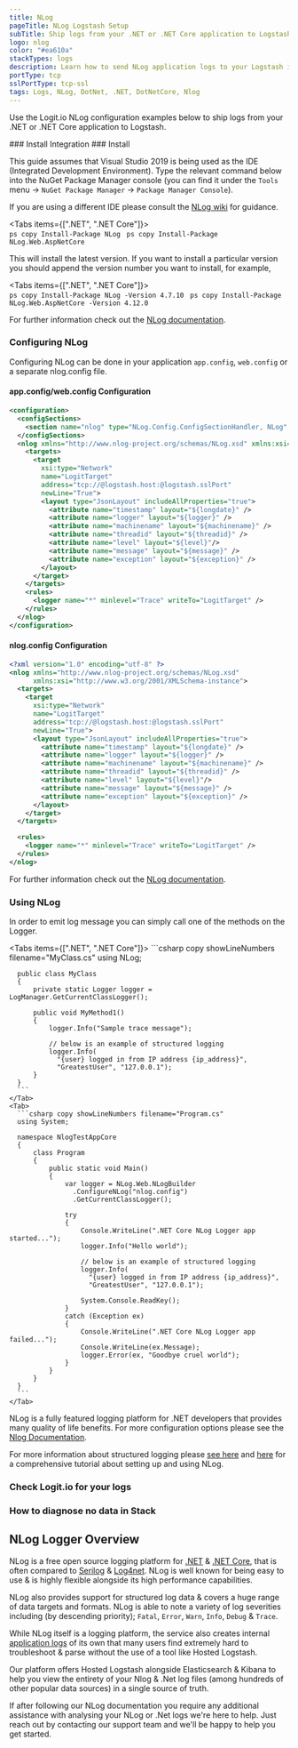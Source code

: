 ```yaml
---
title: NLog
pageTitle: NLog Logstash Setup
subTitle: Ship logs from your .NET or .NET Core application to Logstash
logo: nlog
color: "#ea610a"
stackTypes: logs
description: Learn how to send NLog application logs to your Logstash instance - Ship over 100 log data types easily with Logit.io & simplify your log analysis.
portType: tcp
sslPortType: tcp-ssl
tags: Logs, NLog, DotNet, .NET, DotNetCore, Nlog
---
```


Use the Logit.io NLog configuration examples below to 
ship logs from your .NET or .NET Core application to Logstash.

<Steps>
  ### Install Integration
  <InstallIntegration/>
  ### Install

  This guide assumes that Visual Studio 2019 is being used as the IDE (Integrated Development Environment). 
  Type the relevant command below into the NuGet Package Manager console (you can find it under the 
  `Tools` menu -> `NuGet Package Manager` -> `Package Manager Console`).

  If you are using a different IDE please consult the [NLog wiki](https://github.com/NLog/NLog/wiki) for guidance.

  <Tabs items={[".NET", ".NET Core"]}>
    <Tab>  
      ```ps copy
      Install-Package NLog
      ```
    </Tab>
    <Tab>
      ```ps copy
      Install-Package NLog.Web.AspNetCore
      ```
    </Tab>
  </Tabs>

  This will install the latest version. If you want to install a particular version 
  you should append the version number you want to install, for example,

  <Tabs items={[".NET", ".NET Core"]}>
    <Tab>  
      ```ps copy
      Install-Package NLog -Version 4.7.10
      ```
    </Tab>
    <Tab>
      ```ps copy
      Install-Package NLog.Web.AspNetCore -Version 4.12.0
      ```
    </Tab>
  </Tabs>

  For further information check out the [NLog documentation](https://nlog-project.org/download/).

  ### Configuring NLog

  Configuring NLog can be done in your application `app.config`, `web.config` or a separate nlog.config file.
        
  #### app.config/web.config Configuration

  ```xml copy showLineNumbers filename="app.config/web.config" /@logstash.host/ /@logstash.port/
  <configuration>
    <configSections>
      <section name="nlog" type="NLog.Config.ConfigSectionHandler, NLog" />
    </configSections>
    <nlog xmlns="http://www.nlog-project.org/schemas/NLog.xsd" xmlns:xsi="http://www.w3.org/2001/XMLSchema-instance" throwExceptions="true">
      <targets>
        <target
          xsi:type="Network"
          name="LogitTarget"
          address="tcp://@logstash.host:@logstash.sslPort"
          newLine="True">
          <layout type="JsonLayout" includeAllProperties="true">
            <attribute name="timestamp" layout="${longdate}" />
            <attribute name="logger" layout="${logger}" />
            <attribute name="machinename" layout="${machinename}" />
            <attribute name="threadid" layout="${threadid}" />
            <attribute name="level" layout="${level}"/>
            <attribute name="message" layout="${message}" />
            <attribute name="exception" layout="${exception}" />
          </layout>
        </target>
      </targets>
      <rules>
        <logger name="*" minlevel="Trace" writeTo="LogitTarget" />
      </rules>
    </nlog>
  </configuration>
  ```

  #### nlog.config Configuration

  ```xml copy showLineNumbers filename="nlog.config"  /@logstash.host/ /@logstash.port/
  <?xml version="1.0" encoding="utf-8" ?>
  <nlog xmlns="http://www.nlog-project.org/schemas/NLog.xsd"
        xmlns:xsi="http://www.w3.org/2001/XMLSchema-instance">
    <targets>
      <target
        xsi:type="Network"
        name="LogitTarget"
        address="tcp://@logstash.host:@logstash.sslPort"
        newLine="True">
        <layout type="JsonLayout" includeAllProperties="true">
          <attribute name="timestamp" layout="${longdate}" />
          <attribute name="logger" layout="${logger}" />
          <attribute name="machinename" layout="${machinename}" />
          <attribute name="threadid" layout="${threadid}" />
          <attribute name="level" layout="${level}"/>
          <attribute name="message" layout="${message}" />
          <attribute name="exception" layout="${exception}" />
        </layout>
      </target>
    </targets>

    <rules>
      <logger name="*" minlevel="Trace" writeTo="LogitTarget" />
    </rules>
  </nlog>
  ```

  For further information check out the [NLog documentation](https://github.com/nlog/NLog/wiki/Configuration-file).

  ### Using NLog
  
  In order to emit log message you can simply call one of the methods on the Logger. 
  
  <Tabs items={[".NET", ".NET Core"]}>
    <Tab>
      ```csharp copy showLineNumbers filename="MyClass.cs"
      using NLog;
      
      public class MyClass
      {
          private static Logger logger = LogManager.GetCurrentClassLogger();
            
          public void MyMethod1()
          {
              logger.Info("Sample trace message");

              // below is an example of structured logging 
              logger.Info(
                "{user} logged in from IP address {ip_address}", 
                "GreatestUser", "127.0.0.1");
          }
      }  
      ```
    </Tab>
    <Tab>
      ```csharp copy showLineNumbers filename="Program.cs"
      using System;

      namespace NlogTestAppCore
      {
          class Program
          {
              public static void Main()
              {
                  var logger = NLog.Web.NLogBuilder
                    .ConfigureNLog("nlog.config")
                    .GetCurrentClassLogger();

                  try
                  {
                      Console.WriteLine(".NET Core NLog Logger app started...");
                      logger.Info("Hello world");

                      // below is an example of structured logging 
                      logger.Info(
                        "{user} logged in from IP address {ip_address}", 
                        "GreatestUser", "127.0.0.1");

                      System.Console.ReadKey();
                  }
                  catch (Exception ex)
                  {
                      Console.WriteLine(".NET Core NLog Logger app failed...");
                      Console.WriteLine(ex.Message);
                      logger.Error(ex, "Goodbye cruel world");
                  }
              }
          }
      }
      ```
    </Tab>
  </Tabs>

  NLog is a fully featured logging platform for .NET developers that provides many quality of life benefits. 
  For more configuration options please see the [Nlog Documentation](https://github.com/NLog/NLog/wiki).
  
  For more information about structured logging please [see here](https://github.com/NLog/NLog/wiki/How-to-use-structured-logging) 
  and [here](https://github.com/NLog/NLog/wiki/Tutorial) for a comprehensive tutorial about setting up and using NLog.

  ### Check Logit.io for your logs

  <LaunchStack utmMedium="logs" utmCampaign="nlog" source="nlog" />

  ### How to diagnose no data in Stack

  <DiagnoseNoData />

</Steps>

## NLog Logger Overview

NLog is a free open source logging platform for [.NET](/integrations/log-management/languages-and-libraries/dotnet) & 
[.NET Core](/integrations/log-management/languages-and-libraries/dotnet), that is often compared to 
[Serilog](/integrations/log-management/languages-and-libraries/serilog) & [Log4net](/integrations/log-management/languages-and-libraries/log4net). 
NLog is well known for being easy to use & is highly flexible alongside its high performance capabilities.
        
NLog also provides support for structured log data & covers a huge range of data targets and formats. 
NLog is able to note a variety of log severities including (by descending priority); 
`Fatal`, `Error`, `Warn`, `Info`, `Debug` & `Trace`.

While NLog itself is a logging platform, the service also creates internal 
[application logs](https://logit.io/platform/logging/logging-as-a-service/application-logging/) of its 
own that many users find extremely hard to troubleshoot & parse without the use of a tool like Hosted Logstash. 

Our platform offers Hosted Logstash alongside Elasticsearch & Kibana to help 
you view the entirety of your Nlog & .Net log files (among hundreds of other 
popular data sources) in a single source of truth.

If after following our NLog documentation you require any additional assistance 
with analysing your NLog or .Net logs we're here to help. Just reach out by 
contacting our support team <IntercomButton text="via live chat" /> and we'll be happy to help you get started.